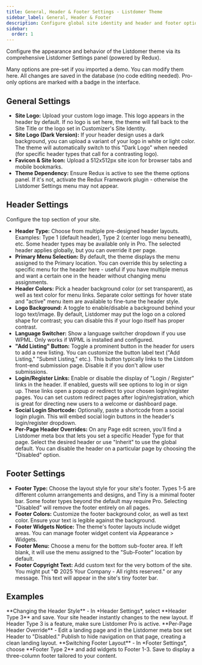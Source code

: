 ```yaml
---
title: General, Header & Footer Settings - Listdomer Theme
sidebar_label: General, Header & Footer
description: Configure global site identity and header and footer options in Listdomer.
sidebar:
  order: 1
---
```


Configure the appearance and behavior of the Listdomer theme via its comprehensive Listdomer Settings panel (powered by Redux).

<Aside type="note">Many options are pre-set if you imported a demo. You can modify them here. All changes are saved in the database (no code editing needed). Pro-only options are marked with a badge in the interface.</Aside>

## General Settings

- **Site Logo:** Upload your custom logo image. This logo appears in the header by default. If no logo is set here, the theme will fall back to the Site Title or the logo set in Customizer's Site Identity.
- **Site Logo (Dark Version):** If your header design uses a dark background, you can upload a variant of your logo in white or light color. The theme will automatically switch to this "Dark Logo" when needed (for specific header types that call for a contrasting logo).
- **Favicon & Site Icon:** Upload a 512x512px site icon for browser tabs and mobile bookmarks.
- **Theme Dependency:** Ensure Redux is active to see the theme options panel. If it's not, activate the Redux Framework plugin - otherwise the Listdomer Settings menu may not appear.

## Header Settings

Configure the top section of your site.

- **Header Type:** Choose from multiple pre-designed header layouts. Examples: Type 1 (default header), Type 2 (center logo menu beneath), etc. Some header types may be available only in Pro. The selected header applies globally, but you can override it per page.
- **Primary Menu Selection:** By default, the theme displays the menu assigned to the Primary location. You can override this by selecting a specific menu for the header here - useful if you have multiple menus and want a certain one in the header without changing menu assignments.
- **Header Colors:** Pick a header background color (or set transparent), as well as text color for menu links. Separate color settings for hover state and "active" menu item are available to fine-tune the header style.
- **Logo Background:** A toggle to enable/disable a background behind your logo text/image. By default, Listdomer may put the logo on a colored shape for contrast; you can disable this if your logo itself has proper contrast.
- **Language Switcher:** Show a language switcher dropdown if you use WPML. Only works if WPML is installed and configured.
- **"Add Listing" Button:** Toggle a prominent button in the header for users to add a new listing. You can customize the button label text ("Add Listing," "Submit Listing," etc.). This button typically links to the Listdom front-end submission page. Disable it if you don't allow user submissions.
- **Login/Register Links:** Enable or disable the display of "Login / Register" links in the header. If enabled, guests will see options to log in or sign up. These links open a popup or redirect to your chosen login/register pages. You can set custom redirect pages after login/registration, which is great for directing new users to a welcome or dashboard page.
- **Social Login Shortcode:** Optionally, paste a shortcode from a social login plugin. This will embed social login buttons in the header's login/register dropdown.
- **Per-Page Header Overrides:** On any Page edit screen, you'll find a Listdomer meta box that lets you set a specific Header Type for that page. Select the desired header or use "Inherit" to use the global default. You can disable the header on a particular page by choosing the "Disabled" option.

## Footer Settings

- **Footer Type:** Choose the layout style for your site's footer. Types 1-5 are different column arrangements and designs, and Tiny is a minimal footer bar. Some footer types beyond the default may require Pro. Selecting "Disabled" will remove the footer entirely on all pages.
- **Footer Colors:** Customize the footer background color, as well as text color. Ensure your text is legible against the background.
- **Footer Widgets Notice:** The theme's footer layouts include widget areas. You can manage footer widget content via Appearance > Widgets.
- **Footer Menu:** Choose a menu for the bottom sub-footer area. If left blank, it will use the menu assigned to the "Sub-Footer" location by default.
- **Footer Copyright Text:** Add custom text for the very bottom of the site. You might put "© 2025 Your Company - All rights reserved." or any message. This text will appear in the site's tiny footer bar.

## Examples

<CardGrid>
  <Card>**Changing the Header Style** - In *Header Settings*, select **Header Type 3** and save. Your site header instantly changes to the new layout. If Header Type 3 is a feature, make sure Listdomer Pro is active.</Card>
  <Card>**Per-Page Header Override** - Edit a landing page and in the Listdomer meta box set Header to "Disabled." Publish to hide navigation on that page, creating a clean landing layout.</Card>
  <Card>**Switching Footer Layout** - In *Footer Settings*, choose **Footer Type 2** and add widgets to Footer 1-3. Save to display a three-column footer tailored to your content.</Card>
</CardGrid>

